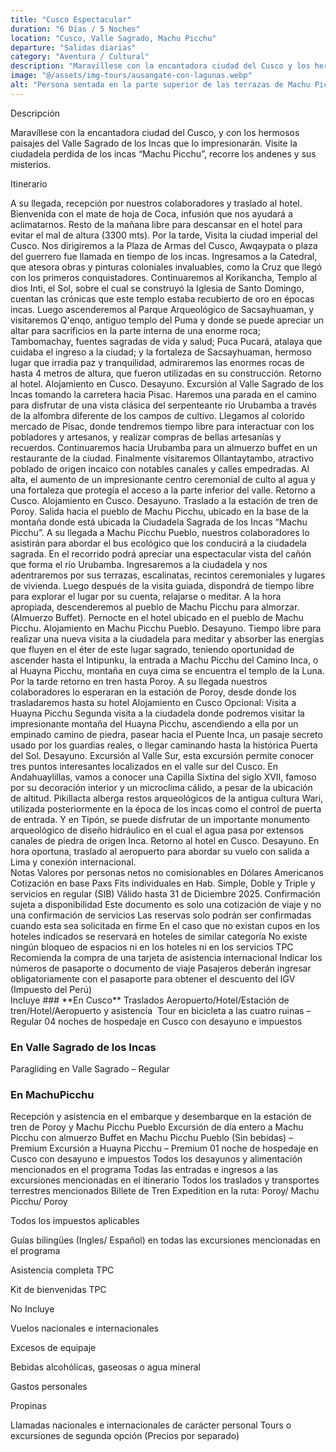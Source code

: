 ```yaml
---
title: "Cusco Espectacular"
duration: "6 Días / 5 Noches"
location: "Cusco, Valle Sagrado, Machu Picchu"
departure: "Salidas diarias"
category: "Aventura / Cultural"
description: "Maravíllese con la encantadora ciudad del Cusco y los hermosos paisajes del Valle Sagrado de los Incas. Visite la ciudadela perdida de los incas 'Machu Picchu', recorra los andenes y descubra sus misterios. El tour incluye visitas a Cusco, Valle Sagrado, Ollantaytambo, Machu Picchu Pueblo y Machu Picchu, con experiencias culturales y naturales, transporte, alojamiento, guías bilingües y entradas a las excursiones mencionadas. Opcional: Visita a Huayna Picchu."
image: "@/assets/img-tours/ausangate-con-lagunas.webp"
alt: "Persona sentada en la parte superior de las terrazas de Machu Picchu contenplando la ciudadela y Huayna Picchu"
---
```



<H2Tours> Descripción </H2Tours>

Maravíllese con la encantadora ciudad del Cusco, y con los hermosos paisajes del Valle Sagrado de los Incas que lo impresionarán. Visite la ciudadela perdida de los incas “Machu Picchu”, recorre los andenes y sus misterios.

<section id="itinerario"  class="mt-16">

<H2Tours> Itinerario </H2Tours>

<ItineraryDay day="1" title="Cusco">
  A su llegada, recepción por nuestros colaboradores y traslado al hotel. Bienvenida con el mate de hoja de Coca, infusión que nos ayudará a aclimatarnos. Resto de la mañana libre para descansar en el hotel para evitar el mal de altura (3300 mts).
  Por la tarde, Visita la ciudad imperial del Cusco. Nos dirigiremos a la Plaza de Armas del Cusco, Awqaypata o plaza del guerrero fue llamada en tiempo de los incas. Ingresamos a la Catedral, que atesora obras y pinturas coloniales invaluables, como la Cruz que llegó con los primeros conquistadores. Continuaremos al Korikancha, Templo al dios Inti, el Sol, sobre el cual se construyó la Iglesia de Santo Domingo, cuentan las crónicas que este templo estaba recubierto de oro en épocas incas. Luego ascenderemos al Parque Arqueológico de Sacsayhuaman, y visitaremos Q'enqo, antiguo templo del Puma y donde se puede apreciar un altar para sacrificios en la parte interna de una enorme roca; Tambomachay, fuentes sagradas de vida y salud; Puca Pucará, atalaya que cuidaba el ingreso a la ciudad; y la fortaleza de Sacsayhuaman, hermoso lugar que irradia paz y tranquilidad, admiraremos las enormes rocas de hasta 4 metros de altura, que fueron utilizadas en su construcción. Retorno al hotel. Alojamiento en Cusco.

</ItineraryDay>

<ItineraryDay day="2" title="Cusco / Valle Sagrado / Cusco">
  Desayuno. Excursión al Valle Sagrado de los Incas tomando la carretera hacia
  Pisac. Haremos una parada en el camino para disfrutar de una vista clásica del
  serpenteante río Urubamba a través de la alfombra diferente de los campos de
  cultivo. Llegamos al colorido mercado de Pisac, donde tendremos tiempo libre
  para interactuar con los pobladores y artesanos, y realizar compras de bellas
  artesanías y recuerdos. Continuaremos hacia Urubamba para un almuerzo buffet
  en un restaurante de la ciudad. Finalmente visitaremos Ollantaytambo,
  atractivo poblado de origen incaico con notables canales y calles empedradas.
  Al alta, el aumento de un impresionante centro ceremonial de culto al agua y
  una fortaleza que protegía el acceso a la parte inferior del valle. Retorno a
  Cusco. Alojamiento en Cusco.
</ItineraryDay>

<ItineraryDay day="3" title="Cusco / MachuPicchu">
  Desayuno. Traslado a la estación de tren de Poroy. Salida hacia el pueblo de
  Machu Picchu, ubicado en la base de la montaña donde está ubicada la Ciudadela
  Sagrada de los Incas “Machu Picchu”. A su llegada a Machu Picchu Pueblo,
  nuestros colaboradores lo asistirán para abordar el bus ecológico que los
  conducirá a la ciudadela sagrada. En el recorrido podrá apreciar una
  espectacular vista del cañón que forma el río Urubamba. Ingresaremos a la
  ciudadela y nos adentraremos por sus terrazas, escalinatas, recintos
  ceremoniales y lugares de vivienda. Luego después de la visita guiada,
  dispondrá de tiempo libre para explorar el lugar por su cuenta, relajarse o
  meditar. A la hora apropiada, descenderemos al pueblo de Machu Picchu para
  almorzar. (Almuerzo Buffet). Pernocte en el hotel ubicado en el pueblo de
  Machu Picchu. Alojamiento en Machu Picchu Pueblo.
</ItineraryDay>

<ItineraryDay day="4" title="MachuPicchu / Cusco">
  Desayuno. Tiempo libre para realizar una nueva visita a la ciudadela para
  meditar y absorber las energías que fluyen en el éter de este lugar sagrado,
  teniendo oportunidad de ascender hasta el Intipunku, la entrada a Machu Picchu
  del Camino Inca, o al Huayna Picchu, montaña en cuya cima se encuentra el
  templo de la Luna. Por la tarde retorno en tren hasta Poroy. A su llegada
  nuestros colaboradores lo esperaran en la estación de Poroy, desde donde los
  trasladaremos hasta su hotel Alojamiento en Cusco Opcional: Visita a Huayna
  Picchu Segunda visita a la ciudadela donde podremos visitar la impresionante
  montaña del Huayna Picchu, ascendiendo a ella por un empinado camino de
  piedra, pasear hacia el Puente Inca, un pasaje secreto usado por los guardias
  reales, o llegar caminando hasta la histórica Puerta del Sol.
</ItineraryDay>

<ItineraryDay day="5" title="Cusco / Valle Sur / Cusco">
  Desayuno. Excursión al Valle Sur, esta excursión permite conocer tres puntos
  interesantes localizados en el valle sur del Cusco. En Andahuaylillas, vamos a
  conocer una Capilla Sixtina del siglo XVII, famoso por su decoración interior
  y un microclima cálido, a pesar de la ubicación de altitud. Pikillacta alberga
  restos arqueológicos de la antigua cultura Wari, utilizada posteriormente en
  la época de los incas como el control de puerta de entrada. Y en Tipón, se
  puede disfrutar de un importante monumento arqueológico de diseño hidráulico
  en el cual el agua pasa por extensos canales de piedra de origen Inca. Retorno
  al hotel en Cusco.
</ItineraryDay>

<ItineraryDay day="6" title="Cusco">
  Desayuno. En hora oportuna, traslado al aeropuerto para abordar su vuelo con
  salida a Lima y conexión internacional.
</ItineraryDay>
</section>

<section id="notas" class="mt-16">
<H2Tours> Notas </H2Tours>

<IconListItem icon={NotesIcon}>
  Valores por personas netos no comisionables en Dólares Americanos
</IconListItem>

<IconListItem icon={NotesIcon}>
  Cotización en base Paxs Fits individuales en Hab. Simple, Doble y Triple y
  servicios en regular (SIB)
</IconListItem>

<IconListItem icon={NotesIcon}>
  Válido hasta 31 de Diciembre 2025. Confirmación sujeta a disponibilidad
</IconListItem>

<IconListItem icon={NotesIcon}>
  Este documento es solo una cotización de viaje y no una confirmación de
  servicios
</IconListItem>

<IconListItem icon={NotesIcon}>
  Las reservas solo podrán ser confirmadas cuando esta sea solicitada en firme
</IconListItem>

<IconListItem icon={NotesIcon}>
  En el caso que no existan cupos en los hoteles indicados se reservará en
  hoteles de similar categoría
</IconListItem>

<IconListItem icon={NotesIcon}>
  No existe ningún bloqueo de espacios ni en los hoteles ni en los servicios
</IconListItem>

<IconListItem icon={NotesIcon}>
  TPC Recomienda la compra de una tarjeta de asistencia internacional
</IconListItem>

<IconListItem icon={NotesIcon}>
  Indicar los números de pasaporte o documento de viaje
</IconListItem>

<IconListItem icon={NotesIcon}>
  Pasajeros deberán ingresar obligatoriamente con el pasaporte para obtener el
  descuento del IGV (Impuesto del Perú)
</IconListItem>
</section>

<section id="incluye" class="mt-16">
<H2Tours> Incluye </H2Tours>
### **En Cusco**
<IconListItem icon={IncludesIcon}>
  Traslados Aeropuerto/Hotel/Estación de tren/Hotel/Aeropuerto y asistencia 
</IconListItem>

<IconListItem icon={IncludesIcon}>
  Tour en bicicleta a las cuatro ruinas – Regular
</IconListItem>

<IconListItem icon={IncludesIcon}>
  04 noches de hospedaje en Cusco con desayuno e impuestos
</IconListItem>

### **En Valle Sagrado de los Incas**

<IconListItem icon={IncludesIcon}>
  Paragliding en Valle Sagrado – Regular
</IconListItem>

### **En MachuPicchu**

<IconListItem icon={IncludesIcon}>
  Recepción y asistencia en el embarque y desembarque en la estación de tren de
  Poroy y Machu Picchu Pueblo
</IconListItem>

<IconListItem icon={IncludesIcon}>
  Excursión de día entero a Machu Picchu con almuerzo Buffet en Machu Picchu
  Pueblo (Sin bebidas) – Premium
</IconListItem>

<IconListItem icon={IncludesIcon}>
  Excursión a Huayna Picchu – Premium
</IconListItem>

<IconListItem icon={IncludesIcon}>
  01 noche de hospedaje en Cusco con desayuno e impuestos
</IconListItem>

<IconListItem icon={IncludesIcon}>
  Todos los desayunos y alimentación mencionados en el programa
</IconListItem>

<IconListItem icon={IncludesIcon}>
  Todas las entradas e ingresos a las excursiones mencionadas en el itinerario
</IconListItem>

<IconListItem icon={IncludesIcon}>
  Todos los traslados y transportes terrestres mencionados
</IconListItem>

<IconListItem icon={IncludesIcon}>
  Billete de Tren Expedition en la ruta: Poroy/ Machu Picchu/ Poroy
</IconListItem>

<IconListItem icon={IncludesIcon}>Todos los impuestos aplicables</IconListItem>

<IconListItem icon={IncludesIcon}>
  Guías bilingües (Ingles/ Español) en todas las excursiones mencionadas en el
  programa
</IconListItem>

<IconListItem icon={IncludesIcon}>Asistencia completa TPC</IconListItem>

<IconListItem icon={IncludesIcon}>Kit de bienvenidas TPC</IconListItem>
</section>

<section id="no-incluye" class="mt-16">

<H2Tours> No Incluye </H2Tours>

<IconListItem icon={ExcludesIcon}>
  Vuelos nacionales e internacionales
</IconListItem>

<IconListItem icon={ExcludesIcon}>Excesos de equipaje</IconListItem>

<IconListItem icon={ExcludesIcon}>
  Bebidas alcohólicas, gaseosas o agua mineral
</IconListItem>

<IconListItem icon={ExcludesIcon}>Gastos personales</IconListItem>

<IconListItem icon={ExcludesIcon}>Propinas</IconListItem>

<IconListItem icon={ExcludesIcon}>
  Llamadas nacionales e internacionales de carácter personal
</IconListItem>

<IconListItem icon={ExcludesIcon}>
  Tours o excursiones de segunda opción (Precios por separado)
</IconListItem>
</section>
